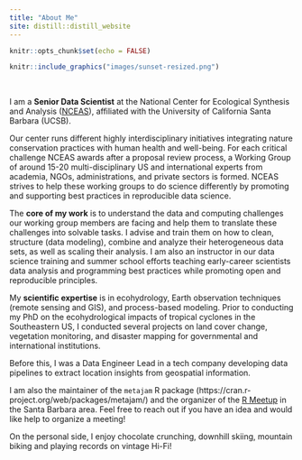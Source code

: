 ```yaml
---
title: "About Me"
site: distill::distill_website
---
```


```r
knitr::opts_chunk$set(echo = FALSE)
```

```r
knitr::include_graphics("images/sunset-resized.png")
```

<br> 

I am a **Senior Data Scientist** at the National Center for Ecological Synthesis and Analysis ([NCEAS](http://www.nceas.ucsb.edu)), affiliated with the University of California Santa Barbara (UCSB). 

Our center runs different highly interdisciplinary initiatives integrating nature conservation practices with human health and well-being. For each critical challenge NCEAS awards after a proposal review process, a Working Group of around 15-20 multi-disciplinary US and international experts from academia, NGOs, administrations, and private sectors is formed. NCEAS strives to help these working groups to do science differently by promoting and supporting best practices in reproducible data science.

The **core of my work** is to understand the data and computing challenges our working group members are facing and help them to translate these challenges into solvable tasks. I advise and train them on how to clean, structure (data modeling), combine and analyze their heterogeneous data sets, as well as scaling their analysis. I am also an instructor in our data science training and summer school efforts teaching early-career scientists data analysis and programming best practices while promoting open and reproducible principles. 

My **scientific expertise** is in ecohydrology, Earth observation techniques (remote sensing and GIS), and process-based modeling. Prior to conducting my PhD on the ecohydrological impacts of tropical cyclones in the Southeastern US, I conducted several projects on land cover change, vegetation monitoring, and disaster mapping for governmental and international institutions.

Before this, I was a Data Engineer Lead in a tech company developing data pipelines to extract location insights from geospatial information.

I am also the maintainer of the `metajam` R package (https://cran.r-project.org/web/packages/metajam/) and the organizer of the [R Meetup](https://www.meetup.com/Santa-Barbara-R-Users-Group/) in the Santa Barbara area. Feel free to reach out if you have an idea and would like help to organize a meeting!

On the personal side, I enjoy chocolate crunching, downhill skiing, mountain biking and playing records on vintage Hi-Fi!



